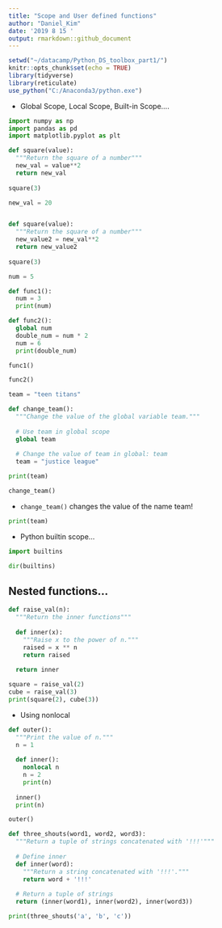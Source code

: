 ```yaml
---
title: "Scope and User defined functions"
author: "Daniel_Kim"
date: '2019 8 15 '
output: rmarkdown::github_document
---
```


```r
setwd("~/datacamp/Python_DS_toolbox_part1/")
knitr::opts_chunk$set(echo = TRUE)
library(tidyverse)
library(reticulate)
use_python("C:/Anaconda3/python.exe")
```

 - Global Scope, Local Scope, Built-in Scope....
 
```python
import numpy as np
import pandas as pd
import matplotlib.pyplot as plt

def square(value):
  """Return the square of a number"""
  new_val = value**2
  return new_val
  
square(3)
```

```python
new_val = 20


def square(value):
  """Return the square of a number"""
  new_value2 = new_val**2
  return new_value2
  
square(3)
```

```python
num = 5
```


```python
def func1():
  num = 3
  print(num)
```

```python
def func2():
  global num
  double_num = num * 2
  num = 6
  print(double_num)
```

```python
func1()
```

```python
func2()
```

```python
team = "teen titans"

def change_team():
  """Change the value of the global variable team."""
  
  # Use team in global scope
  global team
  
  # Change the value of team in global: team
  team = "justice league"
```

```python
print(team)
```

```python
change_team()
```

 - `change_team()` changes the value of the name team!
```python
print(team)
```

- Python builtin scope...
```python
import builtins

dir(builtins)
```

## Nested functions...

```python
def raise_val(n):
  """Return the inner functions"""
  
  def inner(x):
    """Raise x to the power of n."""
    raised = x ** n
    return raised
    
  return inner
```


```python
square = raise_val(2)
cube = raise_val(3)
print(square(2), cube(3))
```

 - Using nonlocal

```python
def outer():
  """Print the value of n."""
  n = 1
  
  def inner():
    nonlocal n
    n = 2
    print(n)
    
  inner()
  print(n)
```


```python
outer()
```


```python
def three_shouts(word1, word2, word3):
  """Return a tuple of strings concatenated with '!!!'"""
  
  # Define inner
  def inner(word):
    """Return a string concatenated with '!!!'."""
    return word + '!!!'
    
  # Return a tuple of strings
  return (inner(word1), inner(word2), inner(word3))
```


```python
print(three_shouts('a', 'b', 'c'))
```
